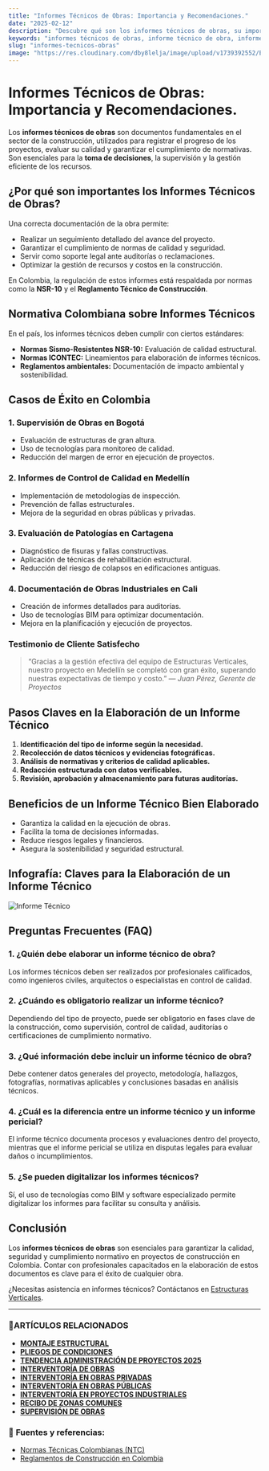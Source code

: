 ```yaml
---
title: "Informes Técnicos de Obras: Importancia y Recomendaciones."
date: "2025-02-12"
description: "Descubre qué son los informes técnicos de obras, su importancia en la construcción y cómo elaborarlos correctamente."
keywords: "informes técnicos de obras, informe técnico de obra, informes técnicos, informes de obra, tipos de informes técnicos, supervisión de obras, control de calidad, ingeniería civil, gestión de proyectos, documentación técnica, informes técnicos en Colombia, Bogotá, Ibagué y Girardot"
slug: "informes-tecnicos-obras"
image: "https://res.cloudinary.com/dby8lelja/image/upload/v1739392552/Estructuras%20Verticales%20e%20Ingenieros%20SAS/Imagenes%20Blog/Informes_T%C3%A9cnicos_jifheh.webp"
---
```


# Informes Técnicos de Obras: Importancia y Recomendaciones.

Los **informes técnicos de obras** son documentos fundamentales en el sector de la construcción, utilizados para registrar el progreso de los proyectos, evaluar su calidad y garantizar el cumplimiento de normativas. Son esenciales para la **toma de decisiones**, la supervisión y la gestión eficiente de los recursos.

## ¿Por qué son importantes los Informes Técnicos de Obras?

Una correcta documentación de la obra permite:

- Realizar un seguimiento detallado del avance del proyecto.
- Garantizar el cumplimiento de normas de calidad y seguridad.
- Servir como soporte legal ante auditorías o reclamaciones.
- Optimizar la gestión de recursos y costos en la construcción.

En Colombia, la regulación de estos informes está respaldada por normas como la **NSR-10** y el **Reglamento Técnico de Construcción**.

## Normativa Colombiana sobre Informes Técnicos

En el país, los informes técnicos deben cumplir con ciertos estándares:

- **Normas Sismo-Resistentes NSR-10:** Evaluación de calidad estructural.
- **Normas ICONTEC:** Lineamientos para elaboración de informes técnicos.
- **Reglamentos ambientales:** Documentación de impacto ambiental y sostenibilidad.

## Casos de Éxito en Colombia

### 1. Supervisión de Obras en Bogotá

- Evaluación de estructuras de gran altura.
- Uso de tecnologías para monitoreo de calidad.
- Reducción del margen de error en ejecución de proyectos.

### 2. Informes de Control de Calidad en Medellín

- Implementación de metodologías de inspección.
- Prevención de fallas estructurales.
- Mejora de la seguridad en obras públicas y privadas.

### 3. Evaluación de Patologías en Cartagena

- Diagnóstico de fisuras y fallas constructivas.
- Aplicación de técnicas de rehabilitación estructural.
- Reducción del riesgo de colapsos en edificaciones antiguas.

### 4. Documentación de Obras Industriales en Cali

- Creación de informes detallados para auditorías.
- Uso de tecnologías BIM para optimizar documentación.
- Mejora en la planificación y ejecución de proyectos.

### Testimonio de Cliente Satisfecho
> “Gracias a la gestión efectiva del equipo de Estructuras Verticales, nuestro proyecto en Medellín se completó con gran éxito, superando nuestras expectativas de tiempo y costo.” — *Juan Pérez, Gerente de Proyectos*



## Pasos Claves en la Elaboración de un Informe Técnico

1. **Identificación del tipo de informe según la necesidad.**  
2. **Recolección de datos técnicos y evidencias fotográficas.**  
3. **Análisis de normativas y criterios de calidad aplicables.**  
4. **Redacción estructurada con datos verificables.**  
5. **Revisión, aprobación y almacenamiento para futuras auditorías.**  

## Beneficios de un Informe Técnico Bien Elaborado

- Garantiza la calidad en la ejecución de obras.  
- Facilita la toma de decisiones informadas.  
- Reduce riesgos legales y financieros.  
- Asegura la sostenibilidad y seguridad estructural.  

## Infografía: Claves para la Elaboración de un Informe Técnico

![Informe Técnico](https://res.cloudinary.com/dby8lelja/image/upload/v1739569867/Estructuras%20Verticales%20e%20Ingenieros%20SAS/Imagenes%20Blog/informes_tecnicos_de_obras_infografia_ua6516.webp)

## Preguntas Frecuentes (FAQ)

### 1. ¿Quién debe elaborar un informe técnico de obra?
Los informes técnicos deben ser realizados por profesionales calificados, como ingenieros civiles, arquitectos o especialistas en control de calidad.

### 2. ¿Cuándo es obligatorio realizar un informe técnico?
Dependiendo del tipo de proyecto, puede ser obligatorio en fases clave de la construcción, como supervisión, control de calidad, auditorías o certificaciones de cumplimiento normativo.

### 3. ¿Qué información debe incluir un informe técnico de obra?
Debe contener datos generales del proyecto, metodología, hallazgos, fotografías, normativas aplicables y conclusiones basadas en análisis técnicos.

### 4. ¿Cuál es la diferencia entre un informe técnico y un informe pericial?
El informe técnico documenta procesos y evaluaciones dentro del proyecto, mientras que el informe pericial se utiliza en disputas legales para evaluar daños o incumplimientos.

### 5. ¿Se pueden digitalizar los informes técnicos?
Sí, el uso de tecnologías como BIM y software especializado permite digitalizar los informes para facilitar su consulta y análisis.

## Conclusión

Los **informes técnicos de obras** son esenciales para garantizar la calidad, seguridad y cumplimiento normativo en proyectos de construcción en Colombia. Contar con profesionales capacitados en la elaboración de estos documentos es clave para el éxito de cualquier obra.

¿Necesitas asistencia en informes técnicos? Contáctanos en [Estructuras Verticales](https://www.estructurasverticales.com/).

---


### 📌ARTÍCULOS RELACIONADOS

- **[MONTAJE ESTRUCTURAL](https://www.estructurasverticales.com/blog/montaje-estructural-construccion)**  
- **[PLIEGOS DE CONDICIONES](https://www.estructurasverticales.com/blog/elaboracion-pliegos-condiciones)**  
- **[TENDENCIA ADMINISTRACIÓN DE PROYECTOS 2025](https://www.estructurasverticales.com/blog/administracion-proyectos-construccion)**  
- **[INTERVENTORÍA DE OBRAS](https://www.estructurasverticales.com/blog/interventoria-obras-colombia)**  
- **[INTERVENTORÍA EN OBRAS PRIVADAS](https://www.estructurasverticales.com/blog/interventoria-obras-privadas)**  
- **[INTERVENTORÍA EN OBRAS PÚBLICAS](https://www.estructurasverticales.com/blog/interventoria-obras-publicas)**  
- **[INTERVENTORÍA EN PROYECTOS INDUSTRIALES](https://www.estructurasverticales.com/blog/interventoria-proyectos-industriales)**  
- **[RECIBO DE ZONAS COMUNES](https://www.estructurasverticales.com/blog/recibo-zonas-comunes-ph)**  
- **[SUPERVISIÓN DE OBRAS](https://www.estructurasverticales.com/blog/supervision-obras-construccion)**  


### 🔗 **Fuentes y referencias:**
- [Normas Técnicas Colombianas (NTC)](https://www.icontec.org/)
- [Reglamentos de Construcción en Colombia](https://www.minvivienda.gov.co/)




